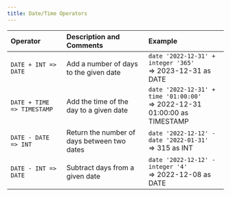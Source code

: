 ```yaml
---
title: Date/Time Operators
---
```


| Operator | Description and Comments | Example |
|:---------|:--------------------------|:--------|
| `DATE + INT => DATE` | Add a number of days to the given date | `date '2022-12-31' + integer '365'`<br/>\=> 2023-12-31 as DATE |
| `DATE + TIME => TIMESTAMP` | Add the time of the day to a given date | `date '2022-12-31' + time '01:00:00'`<br/>\=> 2022-12-31 01:00:00 as TIMESTAMP |
| `DATE - DATE => INT` | Return the number of days between two dates | `date '2022-12-12' - date '2022-01-31'`<br/>\=> 315 as INT |
| `DATE - INT => DATE` | Subtract days from a given date | `date '2022-12-12' - integer '4'`<br/>\=> 2022-12-08 as DATE |
